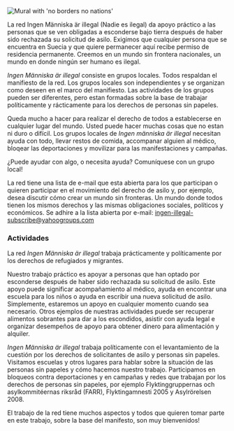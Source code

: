 
<Image src={noBorders} alt="Mural with 'no borders no nations'" priority/>

La red Ingen Människa är illegal (Nadie es ilegal) da apoyo práctico a las personas que se ven obligadas a esconderse bajo tierra después de haber sido rechazada su solicitud de asilo. Exigimos que cualquier persona que se encuentra en Suecia y que quiere permanecer aquí recibe permiso de residencia permanente. Creemos en un mundo sin frontera nacionales, un mundo en donde ningún ser humano es ilegal.

_Ingen Människa är illegal_ consiste en grupos locales. Todos respaldan el manifiesto  de la red. Los grupos locales son independientes y se organizan como deseen en el marco del manifiesto. Las actividades de los grupos pueden ser diferentes, pero estan formadas sobre la base de trabajar políticamente y  rácticamente para los derechos de personas sin papeles.

Queda mucho a hacer para realizar el derecho de todos a establecerse en cualquier lugar del mundo. Usted puede hacer muchas cosas que no estan ni duro o difícil. Los grupos locales de _Ingen människa är illegal_ necesitan ayuda con todo, llevar restos de comida, accompanar alguien al médico, bloqear las deportaciones y movilizar para las manifestaciones y campañas.

¿Puede ayudar con algo, o necesita ayuda? Comuníquese con un grupo local!

<Local appearance="transparent" className="my-16"/>

La red tiene una lista de e-mail que esta abierta para los que participan o quieren participar en el movimiento del derecho de asilo y, por ejemplo, desea discutir cómo crear un mundo sin fronteras. Un mundo donde todos tienen los mismos derechos  y las mismas obligaciones sociales, políticos y económicos. Se adhire a la lista abierta por e-mail: [ingen-illegal-subscribe@yahoogroups.com](mailto:ingen-illegal-subscribe@yahoogroups.com)

### Actividades

La red _Ingen Människa är illegal_ trabaja prácticamente y políticamente por los derechos de refugiados y migrantes.

Nuestro trabajo práctico es apoyar a personas que han optado por esconderse después de haber sido rechazada su solicitud de asilo. Este apoyo puede significar acompañamiento al médico, ayuda en encontrar una escuela para los niños o ayuda en escribir una nueva solicitud de asilo. Simplemente, estaremos un apoyo en cualquier momento cuando sea necesario. Otros ejemplos de nuestras actividades puede ser recuperar alimentos sobrantes para dar a los escondidos, asistir con ayuda legal e organizar desempeños de apoyo para obtener dinero para alimentación y alquiler.

_Ingen Människa är illegal_ trabaja políticamente con el levantamiento de la cuestión por los derechos de solicitantes de asilo y personas sin papeles. Visitamos escuelas y otros lugares para hablar sobre la situación de las personas sin papeles y cómo hacemos nuestro trabajo. Participamos en bloqueos contra deportaciones y en campañas y redes que trabajan por los derechos de personas sin papeles, por ejemplo Flyktinggruppernas och asylkommitéernas riksråd (FARR), Flyktingamnesti 2005 y Asylrörelsen 2008.

El trabajo de la red tiene muchos aspectos y todos que quieren tomar parte en este trabajo, sobre la base del manifesto, son muy bienvenidos!
